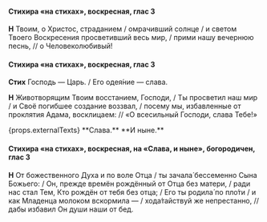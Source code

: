 #### Стихира «на стихах», воскресная, глас 3

**Н** Твоим, о Христос, страданием / омрачивший солнце / и светом Твоего Воскресения просветивший весь мир, / прими нашу вечернюю песнь, // о Человеколюбивый!

#### Стихира «на стихах», воскресная, глас 3

**Стих** Господь — Царь. / Его одея́ние — слава.

**Н** Животворящим Твоим восстанием, Господи, / Ты просветил наш мир / и Своё погибшее создание воззвал, / посему мы, избавленные от проклятия Адама, восклицаем: // «О всесильный Господи, слава Тебе!»

<If condition={props.externalTexts}>
    <Then>
        {props.externalTexts}
    </Then>
    <Else>
        **Слава.**
    </Else>
</If>

<If condition={!props.hasExclusiveEnding}>
**И ныне.**

#### Стихира «на стихах», воскресная, на «Слава, и ныне», богородичен, глас 3

**Н** От божественного Духа и по воле Отца / ты зачала́ бессеменно Сына Божьего: / Он, прежде времён рождённый от Отца без матери, / ради нас стал Тем, Кто рождён от тебя без отца; / Его ты родила́ по пло́ти / и как Младенца молоком вскормила — / хода́тайствуй же непрестанно, // дабы избавил Он души наши от бед.

</If>
